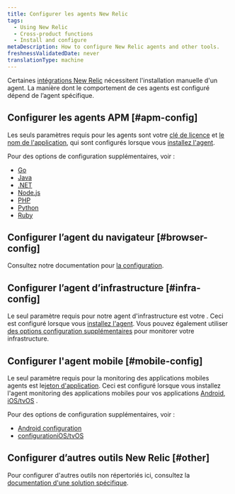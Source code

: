```yaml
---
title: Configurer les agents New Relic
tags:
  - Using New Relic
  - Cross-product functions
  - Install and configure
metaDescription: How to configure New Relic agents and other tools.
freshnessValidatedDate: never
translationType: machine
---
```


Certaines [intégrations New Relic](https://newrelic.com/instant-observability/) nécessitent l&apos;installation manuelle d&apos;un agent. La manière dont le comportement de ces agents est configuré dépend de l’agent spécifique.

## Configurer les agents APM [#apm-config]

Les seuls paramètres requis pour les agents <InlinePopover type="apm" />sont votre [clé de licence](/docs/apis/intro-apis/new-relic-api-keys/#ingest-license-key) et [le nom de l&apos;application](/docs/apm/new-relic-apm/installation-configuration/name-your-application), qui sont configurés lorsque vous [installez l&apos;agent](/docs/agents/manage-apm-agents/installation/install-agent).

Pour des options de configuration supplémentaires, voir :

* [Go](/docs/agents/go-agent/instrumentation/go-agent-configuration)
* [Java](/docs/agents/java-agent/configuration/java-agent-configuration-config-file)
* [.NET](/docs/agents/net-agent/installation-configuration/net-agent-configuration)
* [Node.js](/docs/agents/nodejs-agent/installation-configuration/nodejs-agent-configuration)
* [PHP](/docs/agents/php-agent/configuration/php-agent-configuration)
* [Python](/docs/agents/python-agent/installation-configuration/python-agent-configuration)
* [Ruby](/docs/agents/ruby-agent/installation-configuration/ruby-agent-configuration)

## Configurer l’agent du navigateur [#browser-config]

Consultez notre documentation pour [la configuration<InlinePopover type="browser" />](/docs/browser/new-relic-browser/configuration).

## Configurer l’agent d’infrastructure [#infra-config]

Le seul paramètre requis pour notre agent d&apos;infrastructure est votre <InlinePopover type="licenseKey" />. Ceci est configuré lorsque vous [installez l&apos;agent](/docs/agents/manage-apm-agents/installation/install-agent). Vous pouvez également utiliser [des options configuration supplémentaires](/docs/infrastructure/new-relic-infrastructure/configuration/configure-infrastructure-agent) pour monitorer votre infrastructure.

## Configurer l&apos;agent mobile [#mobile-config]

Le seul paramètre requis pour la monitoring des applications mobiles agents est le[jeton d&apos;application](/docs/mobile-monitoring/new-relic-mobile/maintenance/viewing-your-application-token). Ceci est configuré lorsque vous installez l&apos;agent monitoring des applications mobiles pour vos applications [Android](/docs/mobile-monitoring/new-relic-mobile-android/get-started/introduction-new-relic-mobile-android), [iOS/tvOS](/docs/mobile-monitoring/new-relic-mobile-ios/get-started/introduction-new-relic-mobile-ios) .

Pour des options de configuration supplémentaires, voir :

* [Android configuration](/docs/mobile-monitoring/new-relic-mobile-android/api-guides/android-agent-configuration-feature-flags)
* [configurationiOS/tvOS](/docs/mobile-monitoring/new-relic-mobile-ios/api-guides/ios-agent-configuration-feature-flags)

## Configurer d’autres outils New Relic [#other]

Pour configurer d&apos;autres outils non répertoriés ici, consultez la [documentation d&apos;une solution spécifique](https://newrelic.com/instant-observability/).